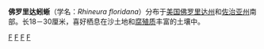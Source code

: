 {{Speciesbox 
| taxon = Rhineura floridana 
| authority = [[斯賓塞·富勒頓·貝爾德|Baird]], 1859
| fossil_range = [[古新世|古新世]] - [[全新世|全新世]]
| status = LC
| status_system = iucn3.1
| trend = stable
| image = Amphisbaenia 1.jpg
}}

'''佛罗里达蚓蜥'''（学名：''Rhineura floridana''）分布于[[美国|美国]][[佛罗里达州|佛罗里达州]]和[[佐治亚州|佐治亚州]]南部。长18－30厘米，喜好栖息在沙土地和[[腐殖质|腐殖质]]丰富的土壤中。
{{有鱗目}}
{{Taxonbar|from=Q1430039}}

[[Category:IUCN红色名录无危物种|F]]
[[Category:蚓蜥|F]]
[[Category:美国爬行动物|F]]
[[Category:1859年描述的动物|F]]

{{Lizard-stub}}